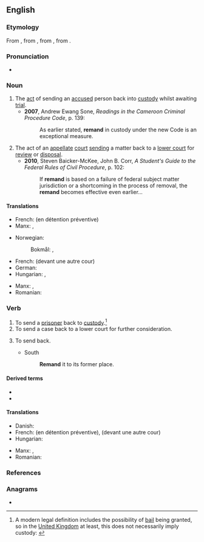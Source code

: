 ==English==
{{wikipedia}}

===Etymology===
From {{etyl|enm|en}} {{m|enm|remaunden||to send back}}, from {{etyl|frm|en}} {{m|frm|remander||to send back}}, from {{etyl|Late Latin|en}} {{m|la|remandare||to send backward}}, from {{etyl|la|en}} {{m|la|remandare||to order}}.

===Pronunciation===
* {{rhymes|ænd|lang=en}}

===Noun===
{{en-noun|-}}

# The [[act]] of sending an [[accused]] person back into [[custody]] whilst awaiting [[trial]].
#* '''2007''', Andrew Ewang Sone, ''Readings in the Cameroon Criminal Procedure Code'', p. 139:
#*: As earlier stated, '''remand''' in custody under the new Code is an exceptional measure.
# The act of an [[appellate]] [[court]] [[send]]ing a matter back to a [[lower court]] for [[review]] or [[disposal]].
#* '''2010''', Steven Baicker-McKee, ‎John B. Corr, ''A Student's Guide to the Federal Rules of Civil Procedure'', p. 102:
#*: If '''remand''' is based on a failure of federal subject matter jurisdiction or a shortcoming in the process of removal, the '''remand''' becomes effective even earlier...

====Translations====
{{trans-top|sending an accused person back into custody}}
* French: {{t+|fr|maintien|m}} (en détention préventive)
* Manx: {{t|gv|aachur|m}}, {{t|gv|cur er ash|m}}
{{trans-mid}}
* Norwegian:
*: Bokmål: {{t|nb|varetekstfengsling|m|f}}, {{t|nb|varetekstarrest|m}}
{{trans-bottom}}

{{trans-top|sending a matter back to a lower court}}
* French: {{t+|fr|renvoi}} (devant une autre cour)
* German: {{t|de|Präventivhaft|f}}
* Hungarian: {{t|hu|előzetes letartóztatás}}, {{t|hu|vizsgálati fogság}}
{{trans-mid}}
* Manx: {{t|gv|aachur|m}}, {{t|gv|cur er ash|m}}
* Romanian: {{t+|ro|arest preventiv|m}}
{{trans-bottom}}

===Verb===
{{en-verb}}

# To send a [[prisoner]] back to [[custody]].<ref>A modern legal definition includes the possibility of [[bail]] being granted, so in the [[United Kingdom]] at least, this does not necessarily imply custody: {{cite-web|url=http://www.opsi.gov.uk/RevisedStatutes/Acts/ukpga/1976/cukpga_19760063_en_1|title=Bail Act 1976|publisher=www.opsi.gov.uk|accessdate=2010-04-02}}</ref>
# To send a case back to a lower court for further consideration.
# {{lb|en|obsolete}} To send back.
#* South
#*: '''Remand''' it to its former place.

====Derived terms====
* {{l|en|on remand}}
* {{l|en|remandment}}

====Translations====
{{trans-top|send a prisoner back to custody}}
{{trans-mid}}
{{trans-bottom}}

{{trans-top|send a case back to a lower court}}
{{trans-mid}}
{{trans-bottom}}

{{checktrans-top}}
* Danish: {{t|da|varetægtsfængsle}}
* French: {{t+|fr|maintenir}} (en détention préventive), {{t+|fr|renvoyer}} (devant une autre cour)
* Hungarian: {{t|hu|előzetes letartóztatás}}
{{trans-mid}}
* Manx: {{t|gv|aachur}}, {{t|gv|cur er ash}}
* Romanian: {{t+|ro|arest preventiv|m}}
{{trans-bottom}}

===References===
<references/>

===Anagrams===
* {{anagrams|en|Erdman|Marden|Menard|Redman|damner|mander|manred|mrenda|red man|redman}}